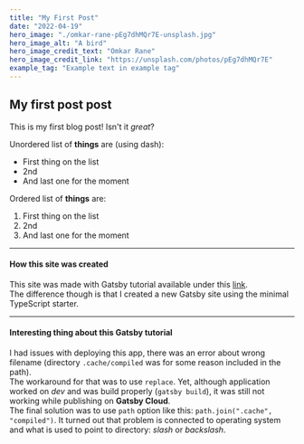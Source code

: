 ```yaml
---
title: "My First Post"
date: "2022-04-19"
hero_image: "./omkar-rane-pEg7dhMQr7E-unsplash.jpg"
hero_image_alt: "A bird"
hero_image_credit_text: "Omkar Rane"
hero_image_credit_link: "https://unsplash.com/photos/pEg7dhMQr7E"
example_tag: "Example text in example tag"
---
```


## My first post post

This is my first blog post! Isn't it _great_?<br />

Unordered list of **things** are (using dash):

- First thing on the list
- 2nd
- And last one for the moment

Ordered list of **things** are:

1. First thing on the list
2. 2nd
3. And last one for the moment

---

#### How this site was created

This site was made with Gatsby tutorial available under this [link](https://www.gatsbyjs.com/docs/tutorial/).<br />
The difference though is that I created a new Gatsby site using the minimal TypeScript starter.

---

#### Interesting thing about this Gatsby tutorial

I had issues with deploying this app, there was an error about wrong filename (directory `.cache/compiled` was for some reason included in the path).<br />
The workaround for that was to use `replace`.
Yet, although application worked on _dev_ and was build properly (`gatsby build`), it was still not working while publishing on **Gatsby Cloud**.<br />
The final solution was to use `path` option like this: `path.join(".cache", "compiled")`.
It turned out that problem is connected to operating system and what is used to point to directory: _slash_ or _backslash_.
